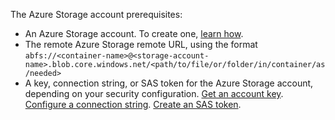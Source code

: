 The Azure Storage account prerequisites:

- An Azure Storage account. To create one, [learn how](https://learn.microsoft.com/azure/storage/common/storage-account-create).
- The remote Azure Storage remote URL, using the format `abfs://<container-name>@<storage-account-name>.blob.core.windows.net/<path/to/file/or/folder/in/container/as/needed>`
- A key, connection string, or SAS token for the Azure Storage account, depending on your security configuration. [Get an account key](https://learn.microsoft.com/azure/storage/common/storage-account-keys-manage#view-account-access-keys). [Configure a connection string](https://learn.microsoft.com/azure/storage/common/storage-configure-connection-string#configure-a-connection-string-for-an-azure-storage-account). [Create an SAS token](https://learn.microsoft.com/azure/ai-services/translator/document-translation/how-to-guides/create-sas-tokens).